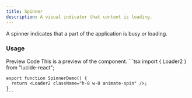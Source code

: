 ```yaml
---
title: Spinner
description: A visual indicator that content is loading.
---
```

<DocsBornHeader title="Spinner" iconName="Loader2" />
A spinner indicates that a part of the application is busy or loading.

### Usage

<Tabs defaultValue="preview">
  <TabsList>
    <TabsTrigger value="preview">Preview</TabsTrigger>
    <TabsTrigger value="code">Code</TabsTrigger>
  </TabsList>
  <TabsContent value="preview">
    <Callout>This is a preview of the component.</Callout>
    <Loader2 className="h-8 w-8 animate-spin" />
  </TabsContent>
  <TabsContent value="code">
    ```tsx
    import { Loader2 } from "lucide-react";

    export function SpinnerDemo() {
      return <Loader2 className="h-8 w-8 animate-spin" />;
    }
    ```
  </TabsContent>
</Tabs>
